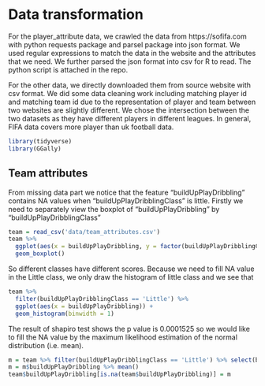 # Data transformation
For the player_attribute data, we crawled the data from https://sofifa.com with python requests package and parsel package into json format. We used regular expressions to match the data in the website and the attributes that we need. We further parsed the json format into csv for R to read. The python script is attached in the repo.

For the other data, we directly downloaded them from source website with csv format. We did some data cleaning work including matching player id and matching team id due to the representation of player and team between two websites are slightly different. We chose the intersection between the two datasets as they have different players in different leagues. In general, FIFA data covers more player than uk football data.

```r
library(tidyverse)
library(GGally)
```


## Team attributes

From missing data part we notice that the feature "buildUpPlayDribbling" contains NA values when "buildUpPlayDribblingClass" is little. Firstly we need to separately view the boxplot of "buildUpPlayDribbling" by "buildUpPlayDribblingClass"

```r
team = read_csv('data/team_attributes.csv')
team %>%
  ggplot(aes(x = buildUpPlayDribbling, y = factor(buildUpPlayDribblingClass, levels = c("Little", "Normal", "Lots")))) +
  geom_boxplot()
```

So different classes have different scores. Because we need to fill NA value in the Little class, we only draw the histogram of little class and we see that 

```r
team %>%
  filter(buildUpPlayDribblingClass == 'Little') %>%
  ggplot(aes(x = buildUpPlayDribbling)) +
  geom_histogram(binwidth = 1)
```

The result of shapiro test shows the p value is 0.0001525 so we would like to fill the NA value by the maximum likelihood estimation of the normal distribution (i.e. mean). 

```r
m = team %>% filter(buildUpPlayDribblingClass == 'Little') %>% select(buildUpPlayDribbling) %>% drop_na() 
m = m$buildUpPlayDribbling %>% mean()
team$buildUpPlayDribbling[is.na(team$buildUpPlayDribbling)] = m
```